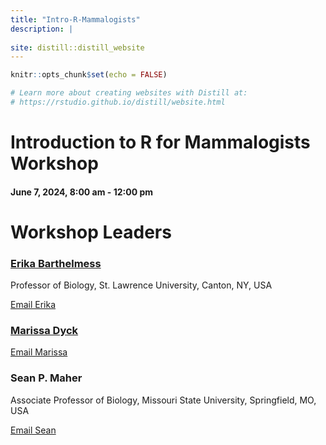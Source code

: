 ```yaml
---
title: "Intro-R-Mammalogists"
description: |
  
site: distill::distill_website
---
```


```r
knitr::opts_chunk$set(echo = FALSE)

# Learn more about creating websites with Distill at:
# https://rstudio.github.io/distill/website.html

```

# Introduction to R for Mammalogists Workshop
#### June 7, 2024, 8:00 am - 12:00 pm

# Workshop Leaders
### [Erika Barthelmess](https://github.com/erethizon)
Professor of Biology, St. Lawrence University, Canton, NY, USA

[Email Erika](mailto:barthelmess@stlawu.edu)

### [Marissa Dyck](https://github.com/marissadyck)

[Email Marissa](mailto:marissadyck17@gmail.com)

### Sean P. Maher
Associate Professor of Biology, Missouri State University, Springfield, MO, USA

[Email Sean](mailto:SPMaher@MissouriState.edu)